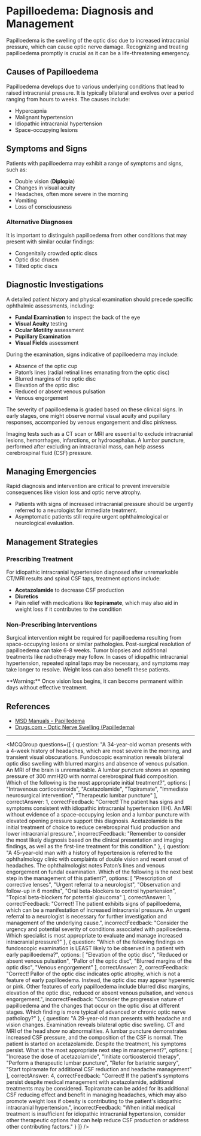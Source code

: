 
# Papilloedema: Diagnosis and Management

Papilloedema is the swelling of the optic disc due to increased intracranial pressure, which can cause optic nerve damage. Recognizing and treating papilloedema promptly is crucial as it can be a life-threatening emergency.

## Causes of Papilloedema

Papilloedema develops due to various underlying conditions that lead to raised intracranial pressure. It is typically bilateral and evolves over a period ranging from hours to weeks. The causes include:

- Hypercapnia
- Malignant hypertension
- Idiopathic intracranial hypertension
- Space-occupying lesions

## Symptoms and Signs

Patients with papilloedema may exhibit a range of symptoms and signs, such as:

- Double vision (**Diplopia**)
- Changes in visual acuity
- Headaches, often more severe in the morning
- Vomiting
- Loss of consciousness

### Alternative Diagnoses

It is important to distinguish papilloedema from other conditions that may present with similar ocular findings:

- Congenitally crowded optic discs
- Optic disc drusen
- Tilted optic discs

## Diagnostic Investigations

A detailed patient history and physical examination should precede specific ophthalmic assessments, including:

- **Fundal Examination** to inspect the back of the eye
- **Visual Acuity** testing
- **Ocular Motility** assessment
- **Pupillary Examination**
- **Visual Fields** assessment

During the examination, signs indicative of papilloedema may include:

- Absence of the optic cup
- Paton’s lines (radial retinal lines emanating from the optic disc)
- Blurred margins of the optic disc
- Elevation of the optic disc
- Reduced or absent venous pulsation
- Venous engorgement

The severity of papilloedema is graded based on these clinical signs. In early stages, one might observe normal visual acuity and pupillary responses, accompanied by venous engorgement and disc pinkness.

Imaging tests such as a CT scan or MRI are essential to exclude intracranial lesions, hemorrhages, infarctions, or hydrocephalus. A lumbar puncture, performed after excluding an intracranial mass, can help assess cerebrospinal fluid (CSF) pressure.

## Managing Emergencies

Rapid diagnosis and intervention are critical to prevent irreversible consequences like vision loss and optic nerve atrophy.

- Patients with signs of increased intracranial pressure should be urgently referred to a neurologist for immediate treatment.
- Asymptomatic patients still require urgent ophthalmological or neurological evaluation.

## Management Strategies

### Prescribing Treatment

For idiopathic intracranial hypertension diagnosed after unremarkable CT/MRI results and spinal CSF taps, treatment options include:

- **Acetazolamide** to decrease CSF production
- **Diuretics**
- Pain relief with medications like **topiramate**, which may also aid in weight loss if it contributes to the condition

### Non-Prescribing Interventions

Surgical intervention might be required for papilloedema resulting from space-occupying lesions or similar pathologies. Post-surgical resolution of papilloedema can take 6-8 weeks. Tumor biopsies and additional treatments like radiotherapy may follow. In cases of idiopathic intracranial hypertension, repeated spinal taps may be necessary, and symptoms may take longer to resolve. Weight loss can also benefit these patients.

<Callout emoji="⚠️">
**Warning:** Once vision loss begins, it can become permanent within days without effective treatment.
</Callout>

## References

- [MSD Manuals - Papilledema](https://www.msdmanuals.com/en-gb/professional/eye-disorders/optic-nerve-disorders/papilledema)
- [Drugs.com - Optic Nerve Swelling (Papilledema)](https://www.drugs.com/health-guide/optic-nerve-swelling-papilledema.html#)

---

<MCQGroup questions={[
  {
    question: "A 34-year-old woman presents with a 4-week history of headaches, which are most severe in the morning, and transient visual obscurations. Fundoscopic examination reveals bilateral optic disc swelling with blurred margins and absence of venous pulsation. An MRI of the brain is unremarkable. A lumbar puncture shows an opening pressure of 300 mmH2O with normal cerebrospinal fluid composition. Which of the following is the most appropriate initial treatment?",
    options: [
      "Intravenous corticosteroids",
      "Acetazolamide",
      "Topiramate",
      "Immediate neurosurgical intervention",
      "Therapeutic lumbar puncture"
    ],
    correctAnswer: 1,
    correctFeedback: "Correct! The patient has signs and symptoms consistent with idiopathic intracranial hypertension (IIH). An MRI without evidence of a space-occupying lesion and a lumbar puncture with elevated opening pressure support this diagnosis. Acetazolamide is the initial treatment of choice to reduce cerebrospinal fluid production and lower intracranial pressure.",
    incorrectFeedback: "Remember to consider the most likely diagnosis based on the clinical presentation and imaging findings, as well as the first-line treatment for this condition."
  },
  {
    question: "A 45-year-old man with a history of hypertension is referred to the ophthalmology clinic with complaints of double vision and recent onset of headaches. The ophthalmologist notes Paton’s lines and venous engorgement on fundal examination. Which of the following is the next best step in the management of this patient?",
    options: [
      "Prescription of corrective lenses",
      "Urgent referral to a neurologist",
      "Observation and follow-up in 6 months",
      "Oral beta-blockers to control hypertension",
      "Topical beta-blockers for potential glaucoma"
    ],
    correctAnswer: 1,
    correctFeedback: "Correct! The patient exhibits signs of papilloedema, which can be a manifestation of increased intracranial pressure. An urgent referral to a neurologist is necessary for further investigation and management of the underlying cause.",
    incorrectFeedback: "Consider the urgency and potential severity of conditions associated with papilloedema. Which specialist is most appropriate to evaluate and manage increased intracranial pressure?"
  },
  {
    question: "Which of the following findings on fundoscopic examination is LEAST likely to be observed in a patient with early papilloedema?",
    options: [
      "Elevation of the optic disc",
      "Reduced or absent venous pulsation",
      "Pallor of the optic disc",
      "Blurred margins of the optic disc",
      "Venous engorgement"
    ],
    correctAnswer: 2,
    correctFeedback: "Correct! Pallor of the optic disc indicates optic atrophy, which is not a feature of early papilloedema. Instead, the optic disc may appear hyperemic or pink. Other features of early papilloedema include blurred disc margins, elevation of the optic disc, reduced or absent venous pulsation, and venous engorgement.",
    incorrectFeedback: "Consider the progressive nature of papilloedema and the changes that occur on the optic disc at different stages. Which finding is more typical of advanced or chronic optic nerve pathology?"
  },
  {
    question: "A 29-year-old man presents with headache and vision changes. Examination reveals bilateral optic disc swelling. CT and MRI of the head show no abnormalities. A lumbar puncture demonstrates increased CSF pressure, and the composition of the CSF is normal. The patient is started on acetazolamide. Despite the treatment, his symptoms persist. What is the most appropriate next step in management?",
    options: [
      "Increase the dose of acetazolamide",
      "Initiate corticosteroid therapy",
      "Perform a therapeutic lumbar puncture",
      "Refer for bariatric surgery",
      "Start topiramate for additional CSF reduction and headache management"
    ],
    correctAnswer: 4,
    correctFeedback: "Correct! If the patient's symptoms persist despite medical management with acetazolamide, additional treatments may be considered. Topiramate can be added for its additional CSF reducing effect and benefit in managing headaches, which may also promote weight loss if obesity is contributing to the patient's idiopathic intracranial hypertension.",
    incorrectFeedback: "When initial medical treatment is insufficient for idiopathic intracranial hypertension, consider other therapeutic options that can help reduce CSF production or address other contributing factors."
  }
]} />